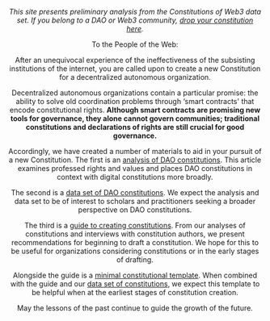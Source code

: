 
<Header title="Constitutions of Web3" />

*This site presents preliminary analysis from the Constitutions of Web3 data set. If you belong to a DAO or Web3 community, [drop your constitution here](https://metagov.typeform.com/addconstitution).*

To the People of the Web:

After an unequivocal experience of the ineffectiveness of the subsisting institutions of the internet, you are called upon to create a new Constitution for a decentralized autonomous organization.

Decentralized autonomous organizations contain a particular promise: the ability to solve old coordination problems through ‘smart contracts' that encode constitutional rights.  **Although smart contracts are promising new tools for governance, they alone cannot govern communities; traditional constitutions and declarations of rights are still crucial for good governance.**

Accordingly, we have created a number of materials to aid in your pursuit of a new Constitution. The first is an [analysis of DAO constitutions](/article). This article examines professed rights and values and places DAO constitutions in context with digital constitutions more broadly. 

The second is a [data set of DAO constitutions](https://github.com/metagov/constitution-template/tree/main/constitutions). We expect the analysis and data set to be of interest to scholars and practitioners seeking a broader perspective on DAO constitutions.

The third is a [guide to creating constitutions](/guide). From our analyses of constitutions and interviews with constitution authors, we present recommendations for beginning to draft a constitution. We hope for this to be useful for organizations considering constitutions or in the early stages of drafting.

Alongside the guide is a [minimal constitutional template](/template). When combined with the guide and our [data set of constitutions](https://github.com/metagov/constitution-template/tree/main/constitutions), we expect this template to be helpful when at the earliest stages of constitution creation.

May the lessons of the past continue to guide the growth of the future.

<Collab/>



